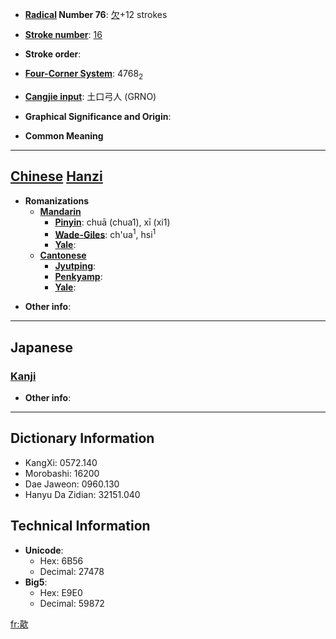 * '''[[Wiktionary:Chinese radical index| Radical]] Number 76''': [[Wiktionary:Chinese radical index 欠|欠]]+12 strokes

* '''[[Wiktionary:Chinese total strokes index|Stroke number]]''': [[Wiktionary:Chinese total strokes index 16|16]]

* '''Stroke order''': 

* '''[[Wiktionary:Chinese four corner index|Four-Corner System]]''': 4768<sub>2</sub>

* '''[[Wiktionary:Chinese Cangjie index|Cangjie input]]''': 土口弓人 (GRNO)

* '''Graphical Significance and Origin''': 

* '''Common Meaning'''

----

== [[Chinese]] [[Hanzi]] ==

* '''Romanizations'''
** '''[[Mandarin]]'''
*** '''[[Pinyin]]''': chuā (chua1), xī (xi1)
*** '''[[Wade-Giles]]''': ch'ua<sup>1</sup>, hsi<sup>1</sup>
*** '''[[Yale]]''': 
** '''[[Cantonese]]'''
*** '''[[Jyutping]]''':
*** '''[[Penkyamp]]''': 
*** '''[[Yale]]''': 

* '''Other info''': 

----

==Japanese==
===[[Kanji]]===
{{kanji|on readings=[[き]] (ki), [[い]] (i)|kun readings=}}

* '''Other info''':  

----

== Dictionary Information ==

* KangXi: 0572.140
* Morobashi: 16200
* Dae Jaweon: 0960.130
* Hanyu Da Zidian: 32151.040

== Technical Information ==

* '''Unicode''':
** Hex: 6B56
** Decimal: 27478
* '''Big5''':
** Hex: E9E0
** Decimal: 59872

[[fr:歖]]